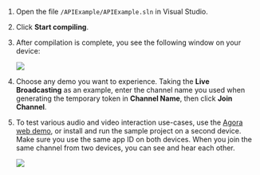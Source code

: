 <PlatformWrapper platform="windows">

1. Open the file `/APIExample/APIExample.sln` in Visual Studio.

1. Click **Start compiling**.

1. After compilation is complete, you see the following window on your device:

    ![](https://agora-doc.s3.us-east-1.amazonaws.com/images/video-sdk/run-compile-windows-step-3.png)

1. Choose any demo you want to experience. Taking the **Live Broadcasting** as an example, enter the channel name you used when generating the temporary token in **Channel Name**, then click **Join Channel**.

1. To test various audio and video interaction use-cases, use the [Agora web demo](https://webdemo.agora.io/basicVideoCall/index.html), or install and run the sample project on a second device. Make sure you use the same app ID on both devices. When you join the same channel from two devices, you can see and hear each other.

    ![](https://agora-doc.s3.us-east-1.amazonaws.com/images/video-sdk/run-compile-windows-step-5.png)

</PlatformWrapper>